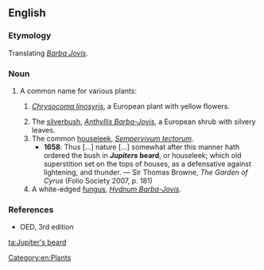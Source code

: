 ==English==

===Etymology===
Translating {{etyl|la}} ''[[Barba Jovis]]''.

===Noun===
{{en-noun|-|sg=[[Jupiter]][['s]] [[beard]]}}

# A common name for various plants:
## {{obsolete}} ''[[Chrysocoma linosyris]]'', a European plant with yellow flowers.
## The [[silverbush]], ''[[Anthyllis Barba-Jovis]]'', a European shrub with silvery leaves.
## The common [[houseleek]], ''[[Sempervivum tectorum]]''.
##* '''1658''': Thus [...] nature [...] somewhat after this manner hath ordered the bush in '''''Jupiters'' beard''', or houseleek; which old superstition set on the tops of houses, as a defensative against lightening, and thunder. — Sir Thomas Browne, ''The Garden of Cyrus'' (Folio Society 2007, p. 181)
## A white-edged [[fungus]], ''[[Hydnum Barba-Jovis]]''.

===References===
* OED, 3rd edition

[[Category:en:Plants]]

[[ta:Jupiter's beard]]